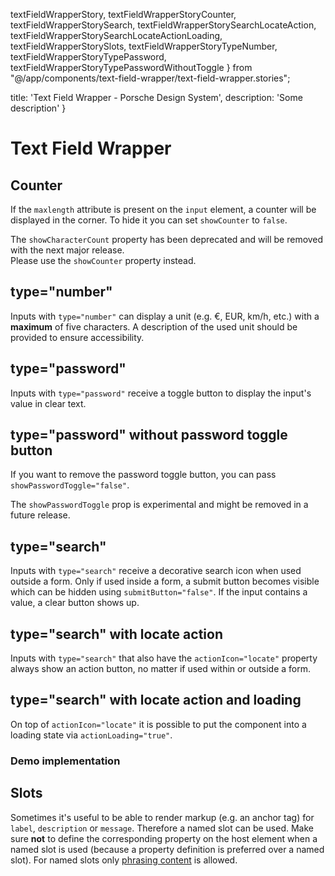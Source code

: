   textFieldWrapperStory,
  textFieldWrapperStoryCounter,
  textFieldWrapperStorySearch,
  textFieldWrapperStorySearchLocateAction,
  textFieldWrapperStorySearchLocateActionLoading, textFieldWrapperStorySlots,
  textFieldWrapperStoryTypeNumber,
  textFieldWrapperStoryTypePassword,
  textFieldWrapperStoryTypePasswordWithoutToggle
} from "@/app/components/text-field-wrapper/text-field-wrapper.stories";

  title: 'Text Field Wrapper - Porsche Design System',
  description: 'Some description'
}

# Text Field Wrapper <ComponentStatus tagName="p-text-field-wrapper"></ComponentStatus>

<TableOfContents headings={[]} />

## Counter

If the `maxlength` attribute is present on the `input` element, a counter will be displayed in the corner.
To hide it you can set `showCounter` to `false`.

<Notification heading="Deprecation hint" heading-tag="h3" state="warning">
  The <code>showCharacterCount</code> property has been deprecated and will be removed with the next major release.<br />
  Please use the <code>showCounter</code> property instead.
</Notification>

<ComponentStory story={textFieldWrapperStoryCounter} />

## type="number"

Inputs with `type="number"` can display a unit (e.g. €, EUR, km/h, etc.) with a **maximum** of five characters. A
description of the used unit should be provided to ensure accessibility.

<ComponentStory story={textFieldWrapperStoryTypeNumber} />

## type="password"

Inputs with `type="password"` receive a toggle button to display the input's value in clear text.

<ComponentStory story={textFieldWrapperStoryTypePassword} />

## type="password" without password toggle button

If you want to remove the password toggle button, you can pass `showPasswordToggle="false"`.

<Notification heading="Attention" heading-tag="h3" state="warning">
  The <code>showPasswordToggle</code> prop is experimental and might be removed in a future release.
</Notification>

<ComponentStory story={textFieldWrapperStoryTypePasswordWithoutToggle} />

## type="search"

Inputs with `type="search"` receive a decorative search icon when used outside a form.
  Only if used inside a form, a submit button becomes visible which can be hidden using `submitButton="false"`. If the
input contains a value, a clear button shows up.

<ComponentStory story={textFieldWrapperStorySearch} />

## type="search" with locate action

Inputs with `type="search"` that also have the `actionIcon="locate"` property always show an action button, no matter if
used within or outside a form.

<ComponentStory story={textFieldWrapperStorySearchLocateAction} />

## type="search" with locate action and loading

On top of `actionIcon="locate"` it is possible to put the component into a loading state via `actionLoading="true"`.

<ComponentStory story={textFieldWrapperStorySearchLocateActionLoading} />

### Demo implementation

<ComponentExample codeSample={textFieldWrapperExampleSearch} />

## Slots

Sometimes it's useful to be able to render markup (e.g. an anchor tag) for `label`, `description` or `message`.
Therefore a named slot can be used. Make sure **not** to define the corresponding property on the host element when a
named slot is used (because a property definition is preferred over a named slot). For named slots only
[phrasing content](https://developer.mozilla.org/en-US/docs/Web/Guide/HTML/Content_categories#Phrasing_content) is
allowed.

<ComponentStory story={textFieldWrapperStorySlots} />
